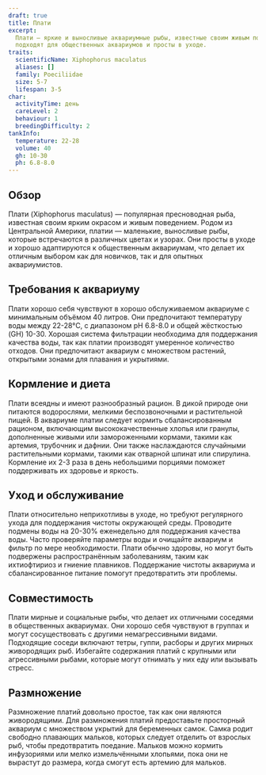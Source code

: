 ```yaml
---
draft: true
title: Плати
excerpt:
  Плати — яркие и выносливые аквариумные рыбы, известные своим живым поведением и разнообразием окраса. Они идеально
  подходят для общественных аквариумов и просты в уходе.
traits:
  scientificName: Xiphophorus maculatus
  aliases: []
  family: Poeciliidae
  size: 5-7
  lifespan: 3-5
char:
  activityTime: день
  careLevel: 2
  behaviour: 1
  breedingDifficulty: 2
tankInfo:
  temperature: 22-28
  volume: 40
  gh: 10-30
  ph: 6.8-8.0
---
```


## Обзор

Плати (Xiphophorus maculatus) — популярная пресноводная рыба, известная своим ярким окрасом и живым поведением. Родом из
Центральной Америки, платии — маленькие, выносливые рыбы, которые встречаются в различных цветах и узорах. Они просты в
уходе и хорошо адаптируются к общественным аквариумам, что делает их отличным выбором как для новичков, так и для
опытных аквариумистов.

## Требования к аквариуму

Плати хорошо себя чувствуют в хорошо обслуживаемом аквариуме с минимальным объёмом 40 литров. Они предпочитают
температуру воды между 22-28°C, с диапазоном pH 6.8-8.0 и общей жёсткостью (GH) 10-30. Хорошая система фильтрации
необходима для поддержания качества воды, так как платии производят умеренное количество отходов. Они предпочитают
аквариум с множеством растений, открытыми зонами для плавания и укрытиями.

## Кормление и диета

Плати всеядны и имеют разнообразный рацион. В дикой природе они питаются водорослями, мелкими беспозвоночными и
растительной пищей. В аквариуме платии следует кормить сбалансированным рационом, включающим высококачественные хлопья
или гранулы, дополненные живыми или замороженными кормами, такими как артемия, трубочник и дафнии. Они также
наслаждаются случайными растительными кормами, такими как отварной шпинат или спирулина. Кормление их 2-3 раза в день
небольшими порциями поможет поддерживать их здоровье и яркость.

## Уход и обслуживание

Плати относительно неприхотливы в уходе, но требуют регулярного ухода для поддержания чистоты окружающей среды.
Проводите подмены воды на 20-30% еженедельно для поддержания качества воды. Часто проверяйте параметры воды и очищайте
аквариум и фильтр по мере необходимости. Плати обычно здоровы, но могут быть подвержены распространённым заболеваниям,
таким как ихтиофтириоз и гниение плавников. Поддержание чистоты аквариума и сбалансированное питание помогут
предотвратить эти проблемы.

## Совместимость

Плати мирные и социальные рыбы, что делает их отличными соседями в общественных аквариумах. Они хорошо себя чувствуют в
группах и могут сосуществовать с другими немагрессивными видами. Подходящие соседи включают тетры, гуппи, расборы и
других мирных живородящих рыб. Избегайте содержания платий с крупными или агрессивными рыбами, которые могут отнимать у
них еду или вызывать стресс.

## Размножение

Размножение платий довольно простое, так как они являются живородящими. Для размножения платий предоставьте просторный
аквариум с множеством укрытий для беременных самок. Самка родит свободно плавающих мальков, которых следует отделить от
взрослых рыб, чтобы предотвратить поедание. Мальков можно кормить инфузориями или мелко измельчёнными хлопьями, пока они
не вырастут до размера, когда смогут есть артемию для мальков.
